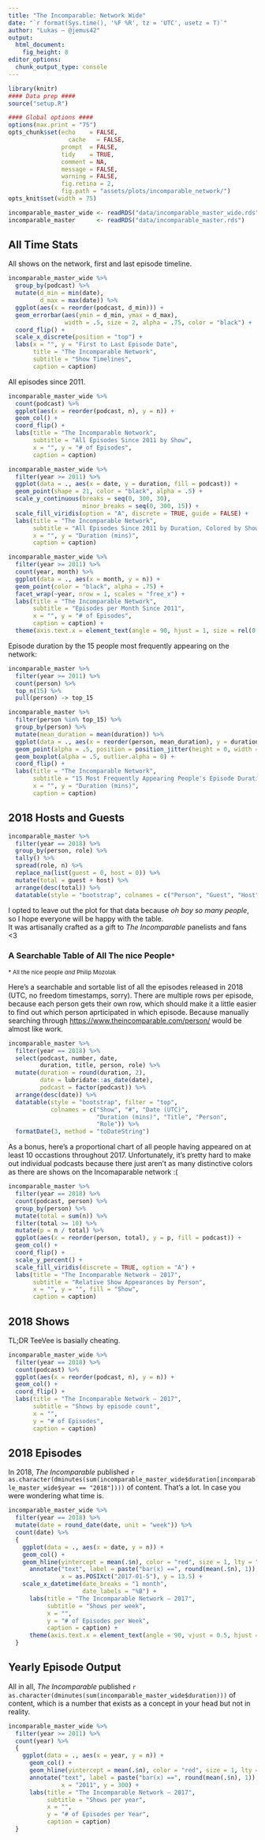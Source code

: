 ```yaml
---
title: "The Incomparable: Network Wide"
date: "`r format(Sys.time(), '%F %R', tz = 'UTC', usetz = T)`"
author: "Lukas — @jemus42"
output: 
  html_document:
    fig_height: 8
editor_options: 
  chunk_output_type: console
---
```


```r
library(knitr)
#### Data prep ####
source("setup.R")

#### Global options ####
options(max.print = "75")
opts_chunk$set(echo    = FALSE,
	             cache   = FALSE,
               prompt  = FALSE,
               tidy    = TRUE,
               comment = NA,
               message = FALSE,
               warning = FALSE,
               fig.retina = 2,
               fig.path = "assets/plots/incomparable_network/")
opts_knit$set(width = 75)

incomparable_master_wide <- readRDS("data/incomparable_master_wide.rds")
incomparable_master      <- readRDS("data/incomparable_master.rds")
```

## All Time Stats

All shows on the network, first and last episode timeline.

```r
incomparable_master_wide %>%
  group_by(podcast) %>%
  mutate(d_min = min(date),
         d_max = max(date)) %>%
  ggplot(aes(x = reorder(podcast, d_min))) +
  geom_errorbar(aes(ymin = d_min, ymax = d_max),
                width = .5, size = 2, alpha = .75, color = "black") +
  coord_flip() +
  scale_x_discrete(position = "top") +
  labs(x = "", y = "First to Last Episode Date",
       title = "The Incomparable Network", 
       subtitle = "Show Timelines",
       caption = caption)
```


All episodes since 2011.

```r
incomparable_master_wide %>%
  count(podcast) %>%
  ggplot(aes(x = reorder(podcast, n), y = n)) +
  geom_col() +
  coord_flip() +
  labs(title = "The Incomparable Network",
       subtitle = "All Episodes Since 2011 by Show",
       x = "", y = "# of Episodes",
       caption = caption)

incomparable_master_wide %>%
  filter(year >= 2011) %>%
  ggplot(data = ., aes(x = date, y = duration, fill = podcast)) +
  geom_point(shape = 21, color = "black", alpha = .5) +
  scale_y_continuous(breaks = seq(0, 300, 30), 
                     minor_breaks = seq(0, 300, 15)) +
  scale_fill_viridis(option = "A", discrete = TRUE, guide = FALSE) +
  labs(title = "The Incomparable Network",
       subtitle = "All Episodes Since 2011 by Duration, Colored by Show",
       x = "", y = "Duration (mins)",
       caption = caption)

incomparable_master_wide %>%
  filter(year >= 2011) %>%
  count(year, month) %>%
  ggplot(data = ., aes(x = month, y = n)) +
  geom_point(color = "black", alpha = .75) +
  facet_wrap(~year, nrow = 1, scales = "free_x") +
  labs(title = "The Incomparable Network",
       subtitle = "Episodes per Month Since 2011",
       x = "", y = "# of Episodes",
       caption = caption) +
  theme(axis.text.x = element_text(angle = 90, hjust = 1, size = rel(0.5)))
```

Episode duration by the 15 people most frequently appearing on the network:

```r
incomparable_master %>%
  filter(year >= 2011) %>%
  count(person) %>%
  top_n(15) %>%
  pull(person) -> top_15

incomparable_master %>%
  filter(person %in% top_15) %>%
  group_by(person) %>%
  mutate(mean_duration = mean(duration)) %>%
  ggplot(data = ., aes(x = reorder(person, mean_duration), y = duration)) +
  geom_point(alpha = .5, position = position_jitter(height = 0, width = .25)) +
  geom_boxplot(alpha = .5, outlier.alpha = 0) +
  coord_flip() +
  labs(title = "The Incomparable Network",
       subtitle = "15 Most Frequently Appearing People's Episode Duration",
       x = "", y = "Duration (mins)",
       caption = caption)
```


## 2018 Hosts and Guests

```r
incomparable_master %>% 
  filter(year == 2018) %>%
  group_by(person, role) %>%
  tally() %>%
  spread(role, n) %>% 
  replace_na(list(guest = 0, host = 0)) %>%
  mutate(total = guest + host) %>%
  arrange(desc(total)) %>%
  datatable(style = "bootstrap", colnames = c("Person", "Guest", "Host", "Total Appearances"))
```

I opted to leave out the plot for that data because *oh boy so many people*, so I hope everyone will be happy with the table.  
It was artisanally crafted as a gift to *The Incomparable* panelists and fans <3

### A Searchable Table of All The nice People<small>*</small>

<small>* All the nice people _and_ Philip Mozolak</small>

Here's a searchable and sortable list of all the episodes released in 2018 (UTC, no freedom timestamps, sorry). There are multiple rows per episode, because each person gets their own row, which should make it a little easier to find out which person aprticipated in which episode. Because manually searching through <https://www.theincomparable.com/person/> would be almost like work.

```r
incomparable_master %>% 
  filter(year == 2018) %>%
  select(podcast, number, date, 
         duration, title, person, role) %>%
  mutate(duration = round(duration, 2),
         date = lubridate::as_date(date),
         podcast = factor(podcast)) %>%
  arrange(desc(date)) %>%
  datatable(style = "bootstrap", filter = "top",
            colnames = c("Show", "#", "Date (UTC)",
                         "Duration (mins)", "Title", "Person", 
                         "Role")) %>%
  formatDate(3, method = "toDateString")
```

As a bonus, here's a proportional chart of all people having appeared on at least 10 occastions throughout 2017. Unfortunately, it's pretty hard to make out individual podcasts because there just aren't as many distinctive colors as there are shows on the Incomaparable network :(


```r
incomparable_master %>%
  filter(year == 2018) %>%
  count(podcast, person) %>%
  group_by(person) %>%
  mutate(total = sum(n)) %>%
  filter(total >= 10) %>%
  mutate(p = n / total) %>%
  ggplot(aes(x = reorder(person, total), y = p, fill = podcast)) +
  geom_col() +
  coord_flip() +
  scale_y_percent() +
  scale_fill_viridis(discrete = TRUE, option = "A") +
  labs(title = "The Incomparable Network — 2017",
       subtitle = "Relative Show Appearances by Person",
       x = "", y = "", fill = "Show",
       caption = caption)
```


## 2018 Shows

TL;DR TeeVee is basially cheating.

```r
incomparable_master_wide %>%
  filter(year == 2018) %>%
  count(podcast) %>%
  ggplot(aes(x = reorder(podcast, n), y = n)) +
  geom_col() +
  coord_flip() +
  labs(title = "The Incomparable Network — 2017",
       subtitle = "Shows by episode count",
       x = "",
       y = "# of Episodes",
       caption = caption)
```

## 2018 Episodes

In 2018, *The Incomparable* published `r as.character(dminutes(sum(incomparable_master_wide$duration[incomparable_master_wide$year == "2018"])))` of content. That's a lot. In case you were wondering what time is.

```r
incomparable_master_wide %>%
  filter(year == 2018) %>%
  mutate(date = round_date(date, unit = "week")) %>%
  count(date) %>%
  {
    ggplot(data = ., aes(x = date, y = n)) +
    geom_col() +
    geom_hline(yintercept = mean(.$n), color = "red", size = 1, lty = "dotdash") +
      annotate("text", label = paste("bar(x) ==", round(mean(.$n), 1)), parse = TRUE,
               x = as.POSIXct("2017-01-5"), y = 13.5) +
    scale_x_datetime(date_breaks = "1 month",
                     date_labels = "%B") +
      labs(title = "The Incomparable Network — 2017",
           subtitle = "Shows per week",
           x = "",
           y = "# of Episodes per Week",
           caption = caption) +
      theme(axis.text.x = element_text(angle = 90, vjust = 0.5, hjust = 1))
  }
```

## Yearly Episode Output

All in all, *The Incomparable* published `r as.character(dminutes(sum(incomparable_master_wide$duration)))` of content, which is a number that exists as a concept in your head but not in reality.

```r
incomparable_master_wide %>%
  filter(year >= 2011) %>%
  count(year) %>%
  {
    ggplot(data = ., aes(x = year, y = n)) +
      geom_col() +
      geom_hline(yintercept = mean(.$n), color = "red", size = 1, lty = "dotdash") +
      annotate("text", label = paste("bar(x) ==", round(mean(.$n), 1)), parse = TRUE,
               x = "2011", y = 300) +
      labs(title = "The Incomparable Network — 2017",
           subtitle = "Shows per year",
           x = "",
           y = "# of Episodes per Year",
           caption = caption)
  }
```

